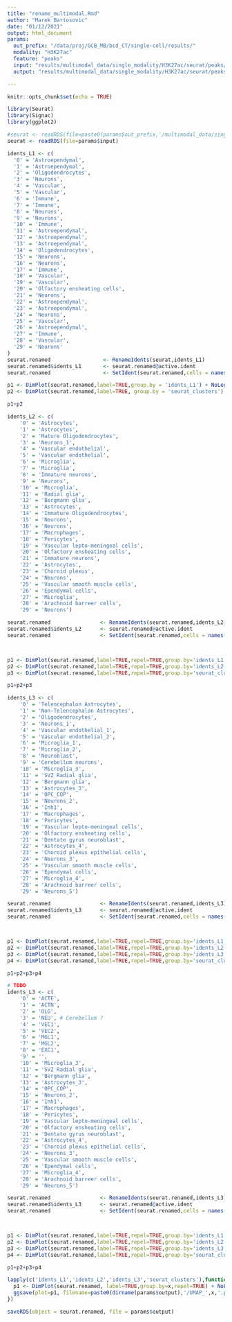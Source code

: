 ```yaml
---
title: "rename_multimodal.Rmd"
author: "Marek Bartosovic"
date: "01/12/2021"
output: html_document
params:
  out_prefix: "/data/proj/GCB_MB/bcd_CT/single-cell/results/"
  modality: "H3K27ac"
  feature: "peaks"
  input: "results/multimodal_data/single_modality/H3K27ac/seurat/peaks/Seurat_object_clustered.Rds"
  output: "results/multimodal_data/single_modality/H3K27ac/seurat/peaks/Seurat_object_clustered_renamed.Rds"

---
```


```r
knitr::opts_chunk$set(echo = TRUE)
```   


```r
library(Seurat)
library(Signac)
library(ggplot2)
```

```r
#seurat <- readRDS(file=paste0(params$out_prefix,'/multimodal_data/single_modality/',params$modality,'/seurat/',params$feature,'/Seurat_object_clustered.Rds'))
seurat <- readRDS(file=params$input)

```


```r
idents_L1 <- c(
  '0' = 'Astroependymal',
  '1' = 'Astroependymal',
  '2' = 'Oligodendrocytes',
  '3' = 'Neurons',
  '4' = 'Vascular',
  '5' = 'Vascular',
  '6' = 'Immune',
  '7' = 'Immune',
  '8' = 'Neurons',
  '9' = 'Neurons',
  '10' = 'Immune',
  '11' = 'Astroependymal',
  '12' = 'Astroependymal',
  '13' = 'Astroependymal',
  '14' = 'Oligodendrocytes',
  '15' = 'Neurons',
  '16' = 'Neurons',
  '17' = 'Immune',
  '18' = 'Vascular',
  '19' = 'Vascular',
  '20' = 'Olfactory ensheating cells',
  '21' = 'Neurons',
  '22' = 'Astroependymal',
  '23' = 'Astroependymal',
  '24' = 'Neurons',
  '25' = 'Vascular',
  '26' = 'Astroependymal',
  '27' = 'Immune',
  '28' = 'Vascular',
  '29' = 'Neurons'
)
seurat.renamed                 <- RenameIdents(seurat,idents_L1)
seurat.renamed$idents_L1       <- seurat.renamed@active.ident
seurat.renamed                 <- SetIdent(seurat.renamed,cells = names(seurat.renamed$seurat_clusters), value = seurat.renamed$seurat_clusters)

p1 <- DimPlot(seurat.renamed,label=TRUE,group.by = 'idents_L1') + NoLegend()
p2 <- DimPlot(seurat.renamed,label=TRUE, group.by = 'seurat_clusters') + NoLegend()

p1+p2
```




```r
idents_L2 <- c(
    '0' = 'Astrocytes',
    '1' = 'Astrocytes',
    '2' = 'Mature Oligodendrocytes',
    '3' = 'Neurons_1',
    '4' = 'Vascular endothelial',
    '5' = 'Vascular endothelial',
    '6' = 'Microglia',
    '7' = 'Microglia',
    '8' = 'Immature neurons',
    '9' = 'Neurons',
    '10' = 'Microglia',
    '11' = 'Radial glia',
    '12' = 'Bergmann glia',
    '13' = 'Astrocytes',
    '14' = 'Immature Oligodendrocytes',
    '15' = 'Neurons',
    '16' = 'Neurons',
    '17' = 'Macrophages',
    '18' = 'Pericytes',
    '19' = 'Vascular lepto-meningeal cells',
    '20' = 'Olfactory ensheating cells',
    '21' = 'Immature neurons',
    '22' = 'Astrocytes',
    '23' = 'Choroid plexus',
    '24' = 'Neurons',
    '25' = 'Vascular smooth muscle cells',
    '26' = 'Ependymal cells',
    '27' = 'Microglia',
    '28' = 'Arachnoid barreer cells',
    '29' = 'Neurons')

seurat.renamed                <- RenameIdents(seurat.renamed,idents_L2)
seurat.renamed$idents_L2      <- seurat.renamed@active.ident
seurat.renamed                <- SetIdent(seurat.renamed,cells = names(seurat.renamed$seurat_clusters), value = seurat.renamed$seurat_clusters)



p1 <- DimPlot(seurat.renamed,label=TRUE,repel=TRUE,group.by='idents_L1', label.size = 2.5) + NoLegend()
p2 <- DimPlot(seurat.renamed,label=TRUE,repel=TRUE,group.by='idents_L2', label.size = 2.5) + NoLegend()
p3 <- DimPlot(seurat.renamed,label=TRUE,repel=TRUE,group.by='seurat_clusters',label.size = 2.5) + NoLegend()

p1+p2+p3
```



```r
idents_L3 <- c(
    '0' = 'Telencephalon Astrocytes',
    '1' = 'Non-Telencephalon Astrocytes',
    '2' = 'Oligodendrocytes',
    '3' = 'Neurons_1',
    '4' = 'Vascular endothelial_1',
    '5' = 'Vascular endothelial_2',
    '6' = 'Microglia_1',
    '7' = 'Microglia_2',
    '8' = 'Neuroblast',
    '9' = 'Cerebellum neurons',
    '10' = 'Microglia_3',
    '11' = 'SVZ Radial glia',
    '12' = 'Bergmann glia',
    '13' = 'Astrocytes_3',
    '14' = 'OPC_COP',
    '15' = 'Neurons_2',
    '16' = 'Inh1',
    '17' = 'Macrophages',
    '18' = 'Pericytes',
    '19' = 'Vascular lepto-meningeal cells',
    '20' = 'Olfactory ensheating cells',
    '21' = 'Dentate gyrus neuroblast',
    '22' = 'Astrocytes_4',
    '23' = 'Choroid plexus epithelial cells',
    '24' = 'Neurons_3',
    '25' = 'Vascular smooth muscle cells',
    '26' = 'Ependymal cells',
    '27' = 'Microglia_4',
    '28' = 'Arachnoid barreer cells',
    '29' = 'Neurons_5')

seurat.renamed                <- RenameIdents(seurat.renamed,idents_L3)
seurat.renamed$idents_L3      <- seurat.renamed@active.ident
seurat.renamed                <- SetIdent(seurat.renamed,cells = names(seurat.renamed$seurat_clusters), value = seurat.renamed$seurat_clusters)



p1 <- DimPlot(seurat.renamed,label=TRUE,repel=TRUE,group.by='idents_L1', label.size = 2.5) + NoLegend()
p2 <- DimPlot(seurat.renamed,label=TRUE,repel=TRUE,group.by='idents_L2', label.size = 2.5) + NoLegend()
p3 <- DimPlot(seurat.renamed,label=TRUE,repel=TRUE,group.by='idents_L3', label.size = 2.5) + NoLegend()
p4 <- DimPlot(seurat.renamed,label=TRUE,repel=TRUE,group.by='seurat_clusters',label.size = 2.5) + NoLegend()

p1+p2+p3+p4
```

```r
# TODO
idents_L3 <- c(
    '0' = 'ACTE',
    '1' = 'ACTN',
    '2' = 'OLG',
    '3' = 'NEU', # Cerebellum ? 
    '4' = 'VEC1',
    '5' = 'VEC2',
    '6' = 'MGL1',
    '7' = 'MGL2',
    '8' = 'EXC1',
    '9' = '',
    '10' = 'Microglia_3',
    '11' = 'SVZ Radial glia',
    '12' = 'Bergmann glia',
    '13' = 'Astrocytes_3',
    '14' = 'OPC_COP',
    '15' = 'Neurons_2',
    '16' = 'Inh1',
    '17' = 'Macrophages',
    '18' = 'Pericytes',
    '19' = 'Vascular lepto-meningeal cells',
    '20' = 'Olfactory ensheating cells',
    '21' = 'Dentate gyrus neuroblast',
    '22' = 'Astrocytes_4',
    '23' = 'Choroid plexus epithelial cells',
    '24' = 'Neurons_3',
    '25' = 'Vascular smooth muscle cells',
    '26' = 'Ependymal cells',
    '27' = 'Microglia_4',
    '28' = 'Arachnoid barreer cells',
    '29' = 'Neurons_5')

seurat.renamed                <- RenameIdents(seurat.renamed,idents_L3)
seurat.renamed$idents_L3      <- seurat.renamed@active.ident
seurat.renamed                <- SetIdent(seurat.renamed,cells = names(seurat.renamed$seurat_clusters), value = seurat.renamed$seurat_clusters)



p1 <- DimPlot(seurat.renamed,label=TRUE,repel=TRUE,group.by='idents_L1', label.size = 2.5) + NoLegend()
p2 <- DimPlot(seurat.renamed,label=TRUE,repel=TRUE,group.by='idents_L2', label.size = 2.5) + NoLegend()
p3 <- DimPlot(seurat.renamed,label=TRUE,repel=TRUE,group.by='idents_L3', label.size = 2.5) + NoLegend()
p4 <- DimPlot(seurat.renamed,label=TRUE,repel=TRUE,group.by='seurat_clusters',label.size = 2.5) + NoLegend()

p1+p2+p3+p4
```



```r
lapply(c('idents_L1','idents_L2','idents_L3','seurat_clusters'),function(x){
  p1 <- DimPlot(seurat.renamed, label=TRUE,group.by=x,repel=TRUE) + NoLegend()
  ggsave(plot=p1, filename=paste0(dirname(params$output),'/UMAP_',x,'.png'),width=12,height=12)
})
```

```r
saveRDS(object = seurat.renamed, file = params$output)
```
